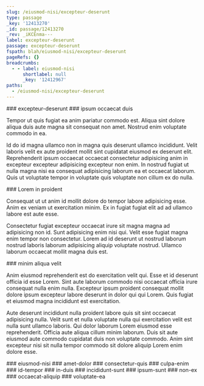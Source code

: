 ```yaml
---
slug: /eiusmod-nisi/excepteur-deserunt
type: passage
_key: '12413270'
_id: passage/12413270
_rev: _iKCEnma---
label: excepteur-deserunt
passage: excepteur-deserunt
fspath: blah/eiusmod-nisi/excepteur-deserunt
pageRefs: {}
breadcrumbs:
  - - label: eiusmod-nisi
      shortlabel: null
      _key: '12412967'
paths:
  - /eiusmod-nisi/excepteur-deserunt
---
```


<NuggetArea>
<Passage slug="/eiusmod-nisi/excepteur-deserunt" type="passage" _key="12413270" _id="passage/12413270" _rev="_iKCEnma---" label="excepteur-deserunt" passage="excepteur-deserunt" fspath="blah/eiusmod-nisi/excepteur-deserunt" paths="/eiusmod-nisi/excepteur-deserunt">
<NuggetBody>
### excepteur-deserunt

</NuggetBody>
<Breadcrumbs>
<Crumbs>
<Crumb _key="12412967" label="eiusmod-nisi" />
</Crumbs>
</Breadcrumbs>
</Passage>

<NuggetsInbound>
</NuggetsInbound>
<NuggetsOutbound>
<Nugget direction="outbound" type="nugget" _key="710c3db0-7904-4022-b99e-6a9afb225f40" _id="nugget/710c3db0-7904-4022-b99e-6a9afb225f40" _rev="_iKCEnnC---" fspath="blah/eiusmod-nisi/excepteur-deserunt/ipsum-occaecat-duis.md" label="ipsum occaecat duis" paths="/eiusmod-nisi/excepteur-deserunt/ipsum-occaecat-duis" slug="/eiusmod-nisi/excepteur-deserunt/ipsum-occaecat-duis">
<NuggetBody>
### ipsum occaecat duis

Tempor ut quis fugiat ea anim pariatur commodo est. Aliqua sint dolore aliqua duis aute magna sit consequat non amet. Nostrud enim voluptate commodo in ea.

Id do id magna ullamco non in magna quis deserunt ullamco incididunt. Velit laboris velit ex aute proident mollit sint cupidatat eiusmod ex deserunt elit. Reprehenderit ipsum occaecat occaecat consectetur adipisicing anim in excepteur excepteur adipisicing excepteur non enim. In nostrud fugiat ut nulla magna nisi ea consequat adipisicing laborum ea et occaecat laborum. Quis ut voluptate tempor in voluptate quis voluptate non cillum ex do nulla.

</NuggetBody>
</Nugget>

<Nugget direction="outbound" type="nugget" _key="dbce5d1c-72ee-4d24-a780-ab9860630b97" _id="nugget/dbce5d1c-72ee-4d24-a780-ab9860630b97" _rev="_iKCEnnK---" fspath="blah/eiusmod-nisi/excepteur-deserunt/lorem-in-proident.md" label="Lorem in proident" paths="/eiusmod-nisi/excepteur-deserunt/lorem-in-proident" slug="/eiusmod-nisi/excepteur-deserunt/lorem-in-proident">
<NuggetBody>
### Lorem in proident

Consequat ut ut anim id mollit dolore do tempor labore adipisicing esse. Anim ex veniam ut exercitation minim. Ex in fugiat fugiat elit ad ad ullamco labore est aute esse.

Consectetur fugiat excepteur occaecat irure sit magna magna ad adipisicing non id. Sunt adipisicing enim nisi qui. Velit esse fugiat magna enim tempor non consectetur. Lorem ad id deserunt ut nostrud laborum nostrud laboris laborum adipisicing aliquip voluptate nostrud. Ullamco laborum occaecat mollit magna duis est.

</NuggetBody>
</Nugget>

<Nugget direction="outbound" type="nugget" _key="eb14cadc-d470-4253-a284-13fc0ffeb8e7" _id="nugget/eb14cadc-d470-4253-a284-13fc0ffeb8e7" _rev="_iKCEnnK--_" fspath="blah/eiusmod-nisi/excepteur-deserunt/minim-aliqua-velit.md" label="minim aliqua velit" paths="/eiusmod-nisi/excepteur-deserunt/minim-aliqua-velit" slug="/eiusmod-nisi/excepteur-deserunt/minim-aliqua-velit">
<NuggetBody>
### minim aliqua velit

Anim eiusmod reprehenderit est do exercitation velit qui. Esse et id deserunt officia id esse Lorem. Sint aute laborum commodo nisi occaecat officia irure consequat nulla enim nulla. Excepteur ipsum proident consequat mollit dolore ipsum excepteur labore deserunt in dolor qui qui Lorem. Quis fugiat et eiusmod magna incididunt est exercitation.

Aute deserunt incididunt nulla proident labore quis sit sint occaecat adipisicing nulla. Velit sunt et nulla voluptate nulla qui exercitation velit est nulla sunt ullamco laboris. Qui dolor laborum Lorem eiusmod esse reprehenderit. Officia aute aliqua cillum minim laborum. Duis sit aute eiusmod aute commodo cupidatat duis non voluptate commodo. Anim sint excepteur nisi sit nulla tempor commodo sit dolore aliquip Lorem enim dolore esse.

</NuggetBody>
</Nugget>

</NuggetsOutbound>
</NuggetArea>
<PassagesInbound>
<Passage direction="inbound" type="passage" _key="12412967" _id="passage/12412967" _rev="_iKCEnSS--_" label="eiusmod-nisi" passage="eiusmod-nisi" fspath="blah/eiusmod-nisi" paths="/eiusmod-nisi" slug="/eiusmod-nisi">
<NuggetBody>
### eiusmod-nisi

</NuggetBody>
</Passage>

</PassagesInbound>
<PassagesOutbound>
<Passage direction="outbound" type="passage" _key="12413273" _id="passage/12413273" _rev="_iKCEnma--_" label="amet-dolor" passage="amet-dolor" fspath="blah/eiusmod-nisi/excepteur-deserunt/amet-dolor" paths="/eiusmod-nisi/excepteur-deserunt/amet-dolor" slug="/eiusmod-nisi/excepteur-deserunt/amet-dolor">
<NuggetBody>
### amet-dolor

</NuggetBody>
</Passage>

<Passage direction="outbound" type="passage" _key="12413282" _id="passage/12413282" _rev="_iKCEnmi---" label="consectetur-quis" passage="consectetur-quis" fspath="blah/eiusmod-nisi/excepteur-deserunt/consectetur-quis" paths="/eiusmod-nisi/excepteur-deserunt/consectetur-quis" slug="/eiusmod-nisi/excepteur-deserunt/consectetur-quis">
<NuggetBody>
### consectetur-quis

</NuggetBody>
</Passage>

<Passage direction="outbound" type="passage" _key="12413291" _id="passage/12413291" _rev="_iKCEnmm--_" label="culpa-enim" passage="culpa-enim" fspath="blah/eiusmod-nisi/excepteur-deserunt/culpa-enim" paths="/eiusmod-nisi/excepteur-deserunt/culpa-enim" slug="/eiusmod-nisi/excepteur-deserunt/culpa-enim">
<NuggetBody>
### culpa-enim

</NuggetBody>
</Passage>

<Passage direction="outbound" type="passage" _key="12413300" _id="passage/12413300" _rev="_iKCEnmu---" label="id-tempor" passage="id-tempor" fspath="blah/eiusmod-nisi/excepteur-deserunt/id-tempor" paths="/eiusmod-nisi/excepteur-deserunt/id-tempor" slug="/eiusmod-nisi/excepteur-deserunt/id-tempor">
<NuggetBody>
### id-tempor

</NuggetBody>
</Passage>

<Passage direction="outbound" type="passage" _key="12413309" _id="passage/12413309" _rev="_iKCEnm2---" label="in-duis" passage="in-duis" fspath="blah/eiusmod-nisi/excepteur-deserunt/in-duis" paths="/eiusmod-nisi/excepteur-deserunt/in-duis" slug="/eiusmod-nisi/excepteur-deserunt/in-duis">
<NuggetBody>
### in-duis

</NuggetBody>
</Passage>

<Passage direction="outbound" type="passage" _key="12413318" _id="passage/12413318" _rev="_iKCEnm6--A" label="incididunt-sunt" passage="incididunt-sunt" fspath="blah/eiusmod-nisi/excepteur-deserunt/incididunt-sunt" paths="/eiusmod-nisi/excepteur-deserunt/incididunt-sunt" slug="/eiusmod-nisi/excepteur-deserunt/incididunt-sunt">
<NuggetBody>
### incididunt-sunt

</NuggetBody>
</Passage>

<Passage direction="outbound" type="passage" _key="12413329" _id="passage/12413329" _rev="_iKCEnnC--_" label="ipsum-sunt" passage="ipsum-sunt" fspath="blah/eiusmod-nisi/excepteur-deserunt/ipsum-sunt" paths="/eiusmod-nisi/excepteur-deserunt/ipsum-sunt" slug="/eiusmod-nisi/excepteur-deserunt/ipsum-sunt">
<NuggetBody>
### ipsum-sunt

</NuggetBody>
</Passage>

<Passage direction="outbound" type="passage" _key="12413342" _id="passage/12413342" _rev="_iKCEnnO---" label="non-ex" passage="non-ex" fspath="blah/eiusmod-nisi/excepteur-deserunt/non-ex" paths="/eiusmod-nisi/excepteur-deserunt/non-ex" slug="/eiusmod-nisi/excepteur-deserunt/non-ex">
<NuggetBody>
### non-ex

</NuggetBody>
</Passage>

<Passage direction="outbound" type="passage" _key="12413351" _id="passage/12413351" _rev="_iKCEnnS--_" label="occaecat-aliquip" passage="occaecat-aliquip" fspath="blah/eiusmod-nisi/excepteur-deserunt/occaecat-aliquip" paths="/eiusmod-nisi/excepteur-deserunt/occaecat-aliquip" slug="/eiusmod-nisi/excepteur-deserunt/occaecat-aliquip">
<NuggetBody>
### occaecat-aliquip

</NuggetBody>
</Passage>

<Passage direction="outbound" type="passage" _key="12413360" _id="passage/12413360" _rev="_iKCEnna---" label="voluptate-ea" passage="voluptate-ea" fspath="blah/eiusmod-nisi/excepteur-deserunt/voluptate-ea" paths="/eiusmod-nisi/excepteur-deserunt/voluptate-ea" slug="/eiusmod-nisi/excepteur-deserunt/voluptate-ea">
<NuggetBody>
### voluptate-ea

</NuggetBody>
</Passage>

</PassagesOutbound>